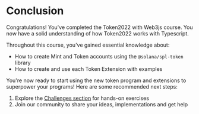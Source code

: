 
# Conclusion

Congratulations! You've completed the Token2022 with Web3js course. You now have a solid understanding of how Token2022 works with Typescript.

<ArticleSection name="What you've learned" id="what-you-learned" level="h2" />

Throughout this course, you've gained essential knowledge about:
- How to create Mint and Token accounts using the `@solana/spl-token` library
- How to create and use each Token Extension with examples

<ArticleSection name="Next Steps" id="next-steps" level="h2" />

You're now ready to start using the new token program and extensions to superpower your programs! Here are some recommended next steps:

1. Explore the [Challenges section](/zh-CN/challenges) for hands-on exercises
2. Join our community to share your ideas, implementations and get help
